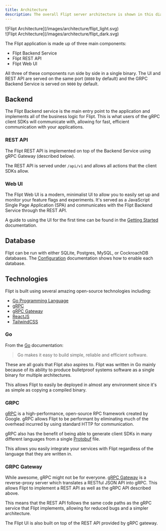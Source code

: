 ```yaml
---
title: Architecture
description: The overall Flipt server architecture is shown in this diagram
---
```


<div className="block dark:hidden">
  ![Flipt Architecture](/images/architecture/flipt_light.svg)
</div>

<div className="hidden dark:block">
  ![Flipt Architecture](/images/architecture/flipt_dark.svg)
</div>

The Flipt application is made up of three main components:

- Flipt Backend Service
- Flipt REST API
- Flipt Web UI

All three of these components run side by side in a single binary. The UI and
REST API are served on the same port (`8080` by default) and the GRPC Backend
Service is served on `9000` by default.

## Backend

The Flipt Backend service is the main entry point to the application and
implements all of the business logic for Flipt. This is what users of the gRPC
client SDKs will communicate with, allowing for fast, efficient communication
with your applications.

### REST API

The Flipt REST API is implemented on top of the Backend Service using gRPC
Gateway (described below).

The REST API is served under `/api/v1` and allows all actions that the client
SDKs allow.

### Web UI

The Flipt Web UI is a modern, minimalist UI to allow you to easily set up and
monitor your feature flags and experiments. It's served as a JavaScript Single
Page Application (SPA) and communicates with the Flipt Backend Service through
the REST API.

A guide to using the UI for the first time can be found in the
[Getting Started](/introduction) documentation.

## Database

Flipt can be run with either SQLite, Postgres, MySQL, or CockroachDB databases. The
[Configuration](/configuration) documentation shows how to enable each database.

## Technologies

Flipt is built using several amazing open-source technologies including:

- [Go Programming Language](https://golang.org/)
- [gRPC](https://grpc.io/)
- [gRPC Gateway](https://github.com/grpc-ecosystem/grpc-gateway/)
- [ReactJS](https://reactjs.org/)
- [TailwindCSS](https://tailwindcss.com/)

### Go

From the [Go](https://golang.org/) documentation:

> Go makes it easy to build simple, reliable and efficient software.

These are all goals that Flipt also aspires to. Flipt was written in Go mainly
because of its ability to produce bulletproof systems software as a single
binary for multiple architectures.

This allows Flipt to easily be deployed in almost any environment since it's as
simple as copying a compiled binary.

### GRPC

[gRPC](https://grpc.io/) is a high-performance, open-source RPC framework
created by Google. gRPC allows Flipt to be performant by eliminating much of the
overhead incurred by using standard HTTP for communication.

gRPC also has the benefit of being able to generate client SDKs in many
different languages from a single
[Protobuf](https://github.com/flipt-io/flipt/blob/main/rpc/flipt/flipt.proto)
file.

This allows you easily integrate your services with Flipt regardless of the
language that they are written in.

### GRPC Gateway

While awesome, gRPC might not be for everyone.
[gRPC Gateway](https://github.com/grpc-ecosystem/grpc-gateway/) is a
reverse-proxy server which translates a RESTful JSON API into gRPC. This allows
Flipt to implement a REST API as well as the gRPC API described above.

This means that the REST API follows the same code paths as the gRPC service that
Flipt implements, allowing for reduced bugs and a simpler architecture.

The Flipt UI is also built on top of the REST API provided by gRPC gateway.

